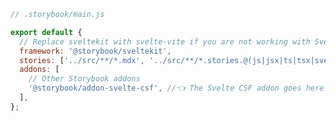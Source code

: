 ```js
// .storybook/main.js

export default {
  // Replace sveltekit with svelte-vite if you are not working with SvelteKit
  framework: '@storybook/sveltekit',
  stories: ['../src/**/*.mdx', '../src/**/*.stories.@(js|jsx|ts|tsx|svelte)'],
  addons: [
    // Other Storybook addons
    '@storybook/addon-svelte-csf', //👈 The Svelte CSF addon goes here
  ],
};
```